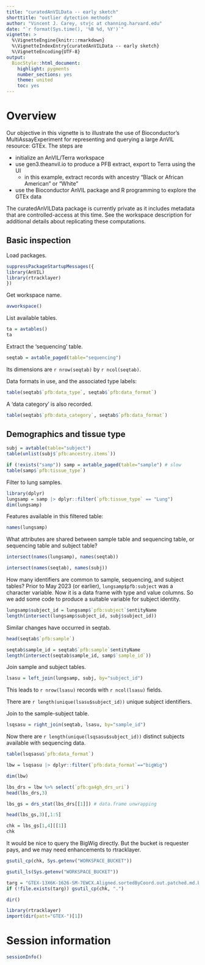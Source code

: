 ```yaml
---
title: "curatedAnVILData -- early sketch"
shorttitle: "outlier dytection methods"
author: "Vincent J. Carey, stvjc at channing.harvard.edu"
date: "`r format(Sys.time(), '%B %d, %Y')`"
vignette: >
  %\VignetteEngine{knitr::rmarkdown}
  %\VignetteIndexEntry{curatedAnVILData -- early sketch}
  %\VignetteEncoding{UTF-8}
output:
  BiocStyle::html_document:
    highlight: pygments
    number_sections: yes
    theme: united
    toc: yes
---
```


# Overview

Our objective in this vignette is to illustrate the use of Bioconductor's MultiAssayExperiment
for representing and querying a large AnVIL resource: GTEx.  The steps are

- initialize an AnVIL/Terra workspace
- use gen3.theanvil.io to produce a PFB extract, export to Terra using the UI
    - in this example, extract records with ancestry "Black or African American" or "White"
- use the Bioconductor AnVIL package and R programming to explore the GTEx data

The curatedAnVILData package is currently private as it includes metadata that
are controlled-access at this time.  See the workspace description for additional
details about replicating these computations.


## Basic inspection

Load packages.

```r
suppressPackageStartupMessages({
library(AnVIL)
library(rtracklayer)
})

```

Get workspace name.

```r
avworkspace()
```

List available tables.

```r
ta = avtables()
ta
```

Extract the 'sequencing' table.


```r
seqtab = avtable_paged(table="sequencing")
```

Its dimensions are `r nrow(seqtab)` by `r ncol(seqtab)`.

Data formats in use, and the associated type labels:


```r
table(seqtab$`pfb:data_type`, seqtab$`pfb:data_format`)
```

A 'data category' is also recorded.

```r
table(seqtab$`pfb:data_category`, seqtab$`pfb:data_format`)
```

## Demographics and tissue type

```r
subj = avtable(table="subject")
table(unlist(subj$`pfb:ancestry.items`))
```

```r
if (!exists("samp")) samp = avtable_paged(table="sample") # slow
table(samp$`pfb:tissue_type`)
```

Filter to lung samples.

```r
library(dplyr)
lungsamp = samp |> dplyr::filter(`pfb:tissue_type` == "Lung")
dim(lungsamp)
```

Features available in this filtered table:

```r
names(lungsamp)
```

What attributes are shared between sample table and sequencing table,
or sequencing table and subject table?

```r
intersect(names(lungsamp), names(seqtab))
```
```r
intersect(names(seqtab), names(subj))
```

How many identifiers are common to sample, sequencing, and subject tables?  Prior
to May 2023 (or earlier), `lungsamp$pfb:subject` was a character variable.  Now
it is a data frame with type and value columns.  So we add some code to
produce a suitable variable for subject identity.

```r
lungsamp$subject_id = lungsamp$`pfb:subject`$entityName
length(intersect(lungsamp$subject_id, subj$subject_id))
```
Similar changes have occurred in seqtab.
```r
head(seqtab$`pfb:sample`)
```
```r
seqtab$sample_id = seqtab$`pfb:sample`$entityName
length(intersect(seqtab$sample_id, samp$`sample_id`))
```



Join sample and subject tables.

```r
lsasu = left_join(lungsamp, subj, by="subject_id")
```

This leads to `r nrow(lsasu)` records with `r ncol(lsasu)` fields.

There are `r length(unique(lsasu$subject_id))` unique subject identifiers.


Join to the sample-subject table.

```r
lsqsasu = right_join(seqtab, lsasu, by="sample_id")
```

Now there are `r length(unique(lsqsasu$subject_id))` distinct
subjects available with sequencing data.




```r
table(lsqsasu$`pfb:data_format`)
```

```r
lbw = lsqsasu |> dplyr::filter(`pfb:data_format`=="bigWig")
```


```r
dim(lbw)
```


```r
lbs_drs = lbw %>% select(`pfb:ga4gh_drs_uri`)
head(lbs_drs,3)
```

```r
lbs_gs = drs_stat(lbs_drs[[1]]) # data.frame unwrapping
```


```r
head(lbs_gs,3)[,1:5]
```


```r
chk = lbs_gs[1,4][[1]]
chk
```

It would be nice to query the BigWig directly.  But the bucket is requester pays, and we may need enhancements to rtracklayer.


```r
gsutil_cp(chk, Sys.getenv("WORKSPACE_BUCKET"))
```


```r
gsutil_ls(Sys.getenv("WORKSPACE_BUCKET"))
```


```r
targ = "GTEX-13X6K-1626-SM-7EWCX.Aligned.sortedByCoord.out.patched.md.bigWig"
if (!file.exists(targ)) gsutil_cp(chk, ".")
```


```r
dir()
```


```r
library(rtracklayer)
import(dir(patt="GTEX-")[1])
```

# Session information

```r
sessionInfo()
```
